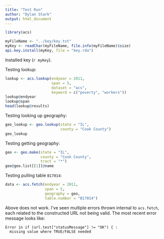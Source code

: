 ```yaml
---
title: "Test Run"
author: "Dylan Stark"
output: html_document
---
```


```r
library(acs)
```

```r
myFileName <- "../key/key.txt"
myKey <- readChar(myFileName, file.info(myFileName)$size)
api.key.install(myKey, file = "key.rda")
```

Installed key (``r myKey``).

Testing lookup:

```r
lookup <- acs.lookup(endyear = 2011,
                     span = 5,
                     dataset = "acs",
                     keyword = c("poverty", "workers"))
lookup@endyear
lookup@span
head(lookup@results)
```

Testing looking up geography:

```r
geo_lookup <- geo.lookup(state = "IL",
                         county = "Cook County")
geo_lookup
```

Testing getting geography:

```r
geo <- geo.make(state = "IL",
                county = "Cook County",
                tract = "*")
geo@geo.list[[1]]@name
```

Testing pulling table `B17014`:

```r
data <- acs.fetch(endyear = 2011,
                  span = 5,
                  geography = geo,
                  table.number = "B17014")
```

Above does not work.
I've seen multiple errors thrown internal to `acs.fetch`, each related to the constructed URL not being valid.
The most recent error message looks like:

```
Error in if (url.test["statusMessage"] != "OK") { : 
  missing value where TRUE/FALSE needed
```
